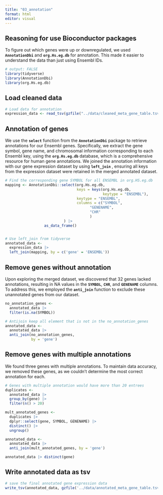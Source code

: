 ```yaml
---
title: "03_annotation"
format: html
editor: visual
---
```


## Reasoning for use Bioconductor packages

To figure out which genes were up or downregulated, we used **`AnnotationDbi`** and **`org.Hs.eg.db`** for annotation. This made it easier to understand the data than just using Ensembl IDs.

```r
# output: FALSE
library(tidyverse)
library(AnnotationDbi)
library(org.Hs.eg.db)
```

## Load cleaned data

```r
# Load data for annotation
expression_data <- read_tsv(gzfile("../data/cleaned_meta_gene_table.tsv.gz"))
```

## Annotation of genes

We use the **`select`** function from the **`AnnotationDbi`** package to retrieve annotations for our Ensembl genes. Specifically, we extract the gene symbol, gene name, and chromosomal information corresponding to each Ensembl key, using the **`org.Hs.eg.db`** database, which is a comprehensive resource for human gene annotations. We joined the annotation information with our gene expression dataset by using **`left_join`** , ensuring all keys from the expression dataset were retained in the merged annotated dataset.

```r
# Find the corresponding gene SYMBOL for all ENSEMBL in org.HS.eg.db 
mapping <- AnnotationDbi::select(org.Hs.eg.db, 
                                 keys = keys(org.Hs.eg.db, 
                                             keytype = "ENSEMBL"),
                                 keytype = "ENSEMBL",
                                 columns = c("SYMBOL",
                                       "GENENAME",
                                       "CHR"
                                       )
                           ) |> 
                  as_data_frame()


# Use left_join from tidyverse
annotated_data <- 
  expression_data |> 
  left_join(mapping, by = c('gene' = 'ENSEMBL'))

```

## Remove genes without annotation

Upon exploring the merged dataset, we discovered that 32 genes lacked annotations, resulting in NA values in the **`SYMBOL`**, **`CHR`**, and **`GENENAME`** columns. To address this, we employed the **`anti_join`** function to exclude these unannotated genes from our dataset.

```r
no_annotation_genes <- 
  annotated_data |> 
  filter(is.na(SYMBOL)) 

# Antijoin keep all element that is not in the no_annotation_genes
annotated_data <- 
  annotated_data |> 
  anti_join(no_annotation_genes, 
            by = 'gene')
```

## Remove genes with multiple annotations

We found three genes with multiple annotations. To maintain data accuracy, we removed these genes, as we couldn't determine the most correct annotation for each.

```r
# Genes with multiple annotation would have more than 20 entrees
duplicates <- 
  annotated_data |> 
  group_by(gene) |> 
  filter(n() > 20) 

mult_annotated_genes <- 
  duplicates |>
  dplyr::select(gene, SYMBOL, GENENAME) |> 
  distinct() |> 
  ungroup() 

annotated_data <- 
  annotated_data |> 
  anti_join(mult_annotated_genes, by = 'gene') 

annotated_data |> distinct(gene)
```

## Write annotated data as tsv

```r
# save the final annotated gene expression data
write_tsv(annotated_data, gzfile('../data/annotated_meta_gene_table.tsv.gz'))
```
